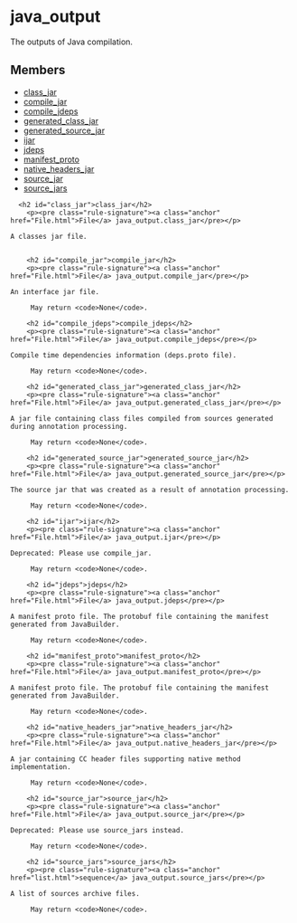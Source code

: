 <html devsite>
<head>
  <meta name="project_path" value="/_project.yaml">
  <meta name="book_path" value="/versions/6.5.0/_book.yaml">
</head>
<body>

<h1 class="page-title" id="modules.java_output">java_output</h1>

<!-- {% raw %} -->

The outputs of Java compilation.

<h2>Members</h2>
<ul>
    <li>
    <a href="#class_jar">class_jar</a>
  </li>
      <li>
    <a href="#compile_jar">compile_jar</a>
  </li>
      <li>
    <a href="#compile_jdeps">compile_jdeps</a>
  </li>
      <li>
    <a href="#generated_class_jar">generated_class_jar</a>
  </li>
      <li>
    <a href="#generated_source_jar">generated_source_jar</a>
  </li>
      <li>
    <a href="#ijar">ijar</a>
  </li>
      <li>
    <a href="#jdeps">jdeps</a>
  </li>
      <li>
    <a href="#manifest_proto">manifest_proto</a>
  </li>
      <li>
    <a href="#native_headers_jar">native_headers_jar</a>
  </li>
      <li>
    <a href="#source_jar">source_jar</a>
  </li>
      <li>
    <a href="#source_jars">source_jars</a>
  </li>
  </ul>

      <h2 id="class_jar">class_jar</h2>
        <p><pre class="rule-signature"><a class="anchor" href="File.html">File</a> java_output.class_jar</pre></p>

    A classes jar file.


        <h2 id="compile_jar">compile_jar</h2>
        <p><pre class="rule-signature"><a class="anchor" href="File.html">File</a> java_output.compile_jar</pre></p>

    An interface jar file.

         May return <code>None</code>.

        <h2 id="compile_jdeps">compile_jdeps</h2>
        <p><pre class="rule-signature"><a class="anchor" href="File.html">File</a> java_output.compile_jdeps</pre></p>

    Compile time dependencies information (deps.proto file).

         May return <code>None</code>.

        <h2 id="generated_class_jar">generated_class_jar</h2>
        <p><pre class="rule-signature"><a class="anchor" href="File.html">File</a> java_output.generated_class_jar</pre></p>

    A jar file containing class files compiled from sources generated during annotation processing.

         May return <code>None</code>.

        <h2 id="generated_source_jar">generated_source_jar</h2>
        <p><pre class="rule-signature"><a class="anchor" href="File.html">File</a> java_output.generated_source_jar</pre></p>

    The source jar that was created as a result of annotation processing.

         May return <code>None</code>.

        <h2 id="ijar">ijar</h2>
        <p><pre class="rule-signature"><a class="anchor" href="File.html">File</a> java_output.ijar</pre></p>

    Deprecated: Please use compile_jar.

         May return <code>None</code>.

        <h2 id="jdeps">jdeps</h2>
        <p><pre class="rule-signature"><a class="anchor" href="File.html">File</a> java_output.jdeps</pre></p>

    A manifest proto file. The protobuf file containing the manifest generated from JavaBuilder.

         May return <code>None</code>.

        <h2 id="manifest_proto">manifest_proto</h2>
        <p><pre class="rule-signature"><a class="anchor" href="File.html">File</a> java_output.manifest_proto</pre></p>

    A manifest proto file. The protobuf file containing the manifest generated from JavaBuilder.

         May return <code>None</code>.

        <h2 id="native_headers_jar">native_headers_jar</h2>
        <p><pre class="rule-signature"><a class="anchor" href="File.html">File</a> java_output.native_headers_jar</pre></p>

    A jar containing CC header files supporting native method implementation.

         May return <code>None</code>.

        <h2 id="source_jar">source_jar</h2>
        <p><pre class="rule-signature"><a class="anchor" href="File.html">File</a> java_output.source_jar</pre></p>

    Deprecated: Please use source_jars instead.

         May return <code>None</code>.

        <h2 id="source_jars">source_jars</h2>
        <p><pre class="rule-signature"><a class="anchor" href="list.html">sequence</a> java_output.source_jars</pre></p>

    A list of sources archive files.

         May return <code>None</code>.


</body>
</html>

<!-- {% endraw %} -->
